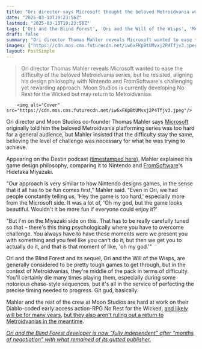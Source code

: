 ```yaml
---
title: "Ori director says Microsoft thought the beloved Metroidvania was too hard, but he's 'on the Miyazaki side' and believes 'you have to overcome challenge'"
date: "2025-03-13T19:23:56Z"
lastmod: "2025-03-13T19:23:56Z"
tags: ['Ori and the Blind Forest', 'Ori and the Will of the Wisps', 'Metroidvania', 'Microsoft', 'FromSoftware', 'Nintendo', 'Action-RPG', 'No Rest for the Wicked', 'PC', 'Xbox']
draft: false
summary: "Ori director Thomas Mahler reveals Microsoft wanted to ease the difficulty of the beloved Metroidvania series, but he resisted, aligning his design philosophy with Nintendo and FromSoftware's challenging yet rewarding approach.  Moon Studios is currently developing No Rest for the Wicked but may return to Metroidvanias."
images: ["https://cdn.mos.cms.futurecdn.net/iw6xFKpBtUMvxj2P4Tfjv3.jpeg"]
layout: PostSimple
---
```

> Ori director Thomas Mahler reveals Microsoft wanted to ease the difficulty of the beloved Metroidvania series, but he resisted, aligning his design philosophy with Nintendo and FromSoftware's challenging yet rewarding approach.  Moon Studios is currently developing No Rest for the Wicked but may return to Metroidvanias.


        <img alt="Cover" src="https://cdn.mos.cms.futurecdn.net/iw6xFKpBtUMvxj2P4Tfjv3.jpeg"/>
        
Ori director and Moon Studios co-founder Thomas Mahler says [Microsoft](https://www.gamesradar.com/tag/microsoft/) originally told him the beloved Metroidvania platforming series was too hard for a general audience, but Mahler insisted that the difficulty stay the same, believing the level of challenge was necessary for what he was trying to achieve.

Appearing on the Destin podcast ([timestamped here](https://youtu.be/Dwo5uoRPqJE?si=hjFcKKXWu4JX4I6K&t=530)), Mahler explained his game design philosophy, comparing it to Nintendo and [FromSoftware](https://www.gamesradar.com/tag/fromsoftware/)'s Hidetaka Miyazaki.

"Our approach is very similar to how Nintendo designs games, in the sense that it all has to be fun comes first," Mahler said. "Even in Ori, we had people constantly telling us, 'Hey the game is too hard,' especially more from the Microsoft side. It was a lot of, 'Oh my god, but the game looks beautiful. Wouldn't it be more fun if everyone could enjoy it?'

"But I'm on the Miyazaki side on this. That has to be really carefully tuned so that – there's this thing psychologically where you have to overcome challenge. You always have to have these moments were we present you with something and you feel like you can't do it, but then we get you to actually do it, and that is that moment of like, 'oh my god.'"

Ori and the Blind Forest and its sequel, Ori and the Will of the Wisps, are generally considered to be pretty tough games to get through, but in the context of Metroidvanias, they're middle of the pack in terms of difficulty. You'll certainly die many times playing them, especially during some notorious chase-style sequences, but it's all in the service of perfecting the precise timing needed to progress. Git gud, basically.

Mahler and the rest of the crew at Moon Studios are hard at work on their Diablo-coded early access action-RPG No Rest for the Wicked, [and likely will be for many years](https://x.com/thomasmahler/status/1784328380063637994), [but they also aren't ruling out a return to Metroidvanias in the meantime](https://www.gamesradar.com/games/adventure/as-metroidvania-fans-lament-ori-devs-plan-to-work-on-its-souls-like-for-another-5-years-at-least-ceo-says-we-just-had-a-call-with-microsoft-a-few-days-ago-and-lets-see-whatll-happen/).

[<em>Ori and the Blind Forest developer is now "fully independent" after "months of negotiation" with what remained of its gutted publisher.</em>](https://www.gamesradar.com/games/action-rpg/ori-and-the-blind-forest-developer-is-now-fully-independent-after-months-of-negotiation-with-what-remained-of-its-gutted-publisher/)
        